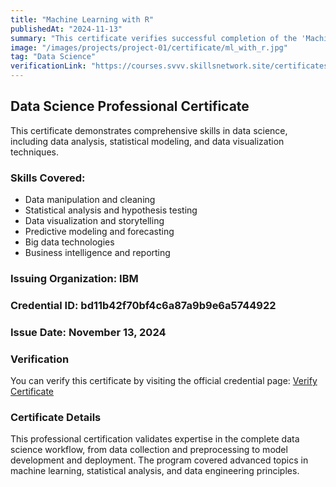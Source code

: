 ```yaml
---
title: "Machine Learning with R"
publishedAt: "2024-11-13"
summary: "This certificate verifies successful completion of the 'Machine Learning with R' course offered by IBM Cognitive Class."
image: "/images/projects/project-01/certificate/ml_with_r.jpg"
tag: "Data Science"
verificationLink: "https://courses.svvv.skillsnetwork.site/certificates/bd11b42f70bf4c6a87a9b9e6a5744922"
---
```


## Data Science Professional Certificate

This certificate demonstrates comprehensive skills in data science, including data analysis, statistical modeling, and data visualization techniques.

### Skills Covered:
- Data manipulation and cleaning
- Statistical analysis and hypothesis testing
- Data visualization and storytelling
- Predictive modeling and forecasting
- Big data technologies
- Business intelligence and reporting

### Issuing Organization: IBM
### Credential ID: bd11b42f70bf4c6a87a9b9e6a5744922
### Issue Date: November 13, 2024

### Verification
You can verify this certificate by visiting the official credential page: [Verify Certificate](https://courses.svvv.skillsnetwork.site/certificates/bd11b42f70bf4c6a87a9b9e6a5744922)

### Certificate Details
This professional certification validates expertise in the complete data science workflow, from data collection and preprocessing to model development and deployment. The program covered advanced topics in machine learning, statistical analysis, and data engineering principles.

